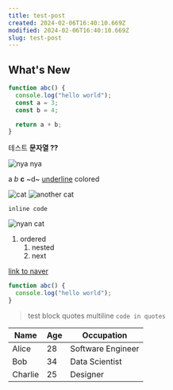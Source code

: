```yaml
---
title: test-post
created: 2024-02-06T16:40:10.669Z
modified: 2024-02-06T16:40:10.669Z
slug: test-post
---
```


## What's New

```js
function abc() {
  console.log("hello world");
  const a = 3;
  const b = 4;

  return a + b;
}
```

테스트 **문자열 ??**

![nya nya](./images/cat-nyan-cat.gif)

a _b_ **c** ~d~ <u>underline</u> colored

![cat](./images/cat.jpg)
![another cat](./images/cat.jpg)

`inline code`

![nyan cat](./images/cat-nyan-cat.gif)

1.  ordered
    1.  nested
    2.  next


[link to naver](https://www.naver.com)

```js
function abc() {
  console.log("hello world");
}
```

> test block quotes
> multiline
> `code in quotes`

| Name       | Age | Occupation      |
|------------|-----|-----------------|
| Alice      | 28  | Software Engineer |
| Bob        | 34  | Data Scientist   |
| Charlie    | 25  | Designer         |
